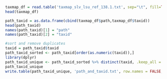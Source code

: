 
```r
taxmap_df = read.table('taxmap_slv_lsu_ref_138.1.txt', sep="\t", fill=TRUE, header = TRUE, stringsAsFactors = FALSE)
head(taxmap_df)
```

```r
path_taxid = as.data.frame(cbind(taxmap_df$path,taxmap_df$taxid))
head(path_taxid)
names(path_taxid)[1] = "path"
names(path_taxid)[2] = "taxid"
```

```r
#sort and remove duplicates
taxid = path_taxid$taxid
path_taxid_sorted <- path_taxid[order(as.numeric(taxid)),]
library(dplyr)
path_taxid_unique <- path_taxid_sorted %>% distinct(taxid, .keep_all = TRUE)
path_taxid_unique
write.table(path_taxid_unique, 'path_and_taxid.txt', row.names = FALSE, col.names = TRUE, sep="\t", quote = FALSE )
```

